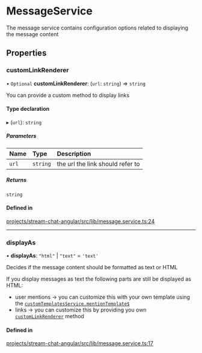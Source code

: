 # MessageService

The message service contains configuration options related to displaying the message content

## Properties

### customLinkRenderer

• `Optional` **customLinkRenderer**: (`url`: `string`) => `string`

You can provide a custom method to display links

#### Type declaration

▸ (`url`): `string`

##### Parameters

| Name | Type | Description |
| :------ | :------ | :------ |
| `url` | `string` | the url the link should refer to |

##### Returns

`string`

#### Defined in

[projects/stream-chat-angular/src/lib/message.service.ts:24](https://github.com/GetStream/stream-chat-angular/blob/7d91db47ed9f59c3680f40cbfee3a35bdb11e3e4/projects/stream-chat-angular/src/lib/message.service.ts#L24)

___

### displayAs

• **displayAs**: ``"html"`` | ``"text"`` = `'text'`

Decides if the message content should be formatted as text or HTML

If you display messages as text the following parts are still be displayed as HTML:
- user mentions -> you can customize this with your own template using the [`customTemplatesService.mentionTemplate$`](https://getstream.io/chat/docs/sdk/angular/services/CustomTemplatesService/#mentiontemplate)
- links -> you can customize this by providing you own [`customLinkRenderer`](#customlinkrenderer) method

#### Defined in

[projects/stream-chat-angular/src/lib/message.service.ts:17](https://github.com/GetStream/stream-chat-angular/blob/7d91db47ed9f59c3680f40cbfee3a35bdb11e3e4/projects/stream-chat-angular/src/lib/message.service.ts#L17)
